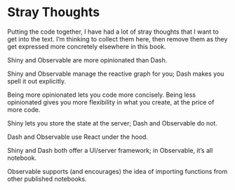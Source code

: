 # Stray Thoughts

Putting the code together, I have had a lot of stray thoughts that I want to get into the text.
I'm thinking to collect them here, then remove them as they get expressed more concretely elsewhere in this book.

Shiny and Observable are more opinionated than Dash.

Shiny and Observable manage the reactive graph for you; Dash makes you spell it out explicitly.

Being more opinionated lets you code more concisely. 
Being less opinionated gives you more flexibility in what you create, at the price of more code.

Shiny lets you store the state at the server; Dash and Observable do not.

Dash and Observable use React under the hood.

Shiny and Dash both offer a UI/server framework; in Observable, it's all notebook.

Observable supports (and encourages) the idea of importing functions from other published notebooks.
